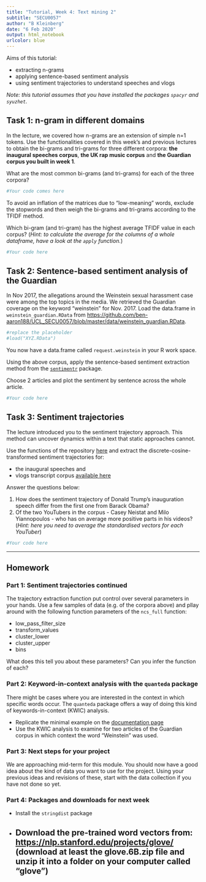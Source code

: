 ```yaml
---
title: "Tutorial, Week 4: Text mining 2"
subtitle: "SECU0057"
author: "B Kleinberg"
date: "6 Feb 2020"
output: html_notebook
urlcolor: blue
---
```


Aims of this tutorial:

- extracting n-grams
- applying sentence-based sentiment analysis
- using sentiment trajectories to understand speeches and vlogs

_Note: this tutorial assumes that you have installed the packages `spacyr` and `syuzhet`._


## Task 1: n-gram in different domains

In the lecture, we covered how n-grams are an extension of simple n=1 tokens. Use the functionalities covered in this week's and previous lectures to obtain the bi-grams and tri-grams for three different corpora: **the inaugural speeches corpus**, **the UK rap music corpus** and **the Guardian corpus you built in week 1**.

What are the most common bi-grams (and tri-grams) for each of the three corpora?

```r
#Your code comes here
```

To avoid an inflation of the matrices due to "low-meaning" words, exclude the stopwords and then weigh the bi-grams and tri-grams according to the TFIDF method.

Which bi-gram (and tri-gram) has the highest average TFIDF value in each corpus? (_Hint: to calculate the average for the columns of a whole dataframe, have a look at the `apply` function._)

```r
#Your code here
```


## Task 2: Sentence-based sentiment analysis of the Guardian

In Nov 2017, the allegations around the Weinstein sexual harassment case were among the top topics in the media. We retrieved the Guardian coverage on the keyword "weinstein" for Nov. 2017. Load the data.frame in `weinstein_guardian.RData` from [https://github.com/ben-aaron188/UCL_SECU0057/blob/master/data/weinstein_guardian.RData](https://github.com/ben-aaron188/UCL_SECU0057/blob/master/data/weinstein_guardian.RData).

```r
#replace the placeholder
#load("XYZ.RData")
```

You now have a data.frame called `request.weinstein` in your R work space.


Using the above corpus, apply the sentence-based sentiment extraction method from the [`sentimentr`](https://github.com/trinker/sentimentr) package. 

Choose 2 articles and plot the sentiment by sentence across the whole article.

```r
#Your code here
```


## Task 3: Sentiment trajectories

The lecture introduced you to the sentiment trajectory approach. This method can uncover dynamics within a text that static approaches cannot. 

Use the functions of the repository [here](https://github.com/ben-aaron188/naive_context_sentiment) and extract the discrete-cosine-transformed sentiment trajectories for:

- the inaugural speeches and
- vlogs transcript corpus [available here](https://github.com/ben-aaron188/UCL_SECU0050/blob/master/data/vlogs_corpus.RData)

Answer the questions below:

1. How does the sentiment trajectory of Donald Trump's inauguration speech differ from the first one from Barack Obama?
2. Of the two YouTubers in the corpus - Casey Neistat and Milo Yiannopoulos - who has on average more positive parts in his videos? (_Hint: here you need to average the standardised vectors for each YouTuber_)

```r
#Your code here
```


---

## Homework

### Part 1: Sentiment trajectories continued

The trajectory extraction function put control over several parameters in your hands. Use a few samples of data (e.g. of the corpora above) and pllay around with the following function parameters of the `ncs_full` function:

- low_pass_filter_size
- transform_values
- cluster_lower
- cluster_upper
- bins

What does this tell you about these parameters? Can you infer the function of each?


### Part 2: Keyword-in-context analysis with the `quanteda` package

There might be cases where you are interested in the context in which specific words occur. The `quanteda` package offers a way of doing this kind of keywords-in-context (KWIC) analysis.

- Replicate the minimal example on the [documentation page](https://quanteda.io/reference/kwic.html)
- Use the KWIC analysis to examine for two articles of the Guardian corpus in which context the word "Weinstein" was used.


### Part 3: Next steps for your project

We are approaching mid-term for this module. You should now have a good idea about the kind of data you want to use for the project. Using your previous ideas and revisions of these, start with the data collection if you have not done so yet.

### Part 4: Packages and downloads for next week

- Install the `stringdist` package
- Download the pre-trained word vectors from: [https://nlp.stanford.edu/projects/glove/](https://nlp.stanford.edu/projects/glove/) (download at least the glove.6B.zip file and unzip it into a folder on your computer called "glove")
---
